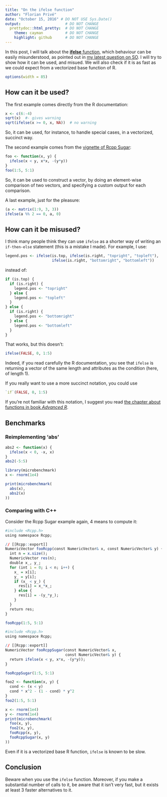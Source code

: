 ```yaml
---
title: "On the ifelse function"
author: "Florian Privé"
date: "October 15, 2016" # DO NOT USE Sys.Date()
output:                    # DO NOT CHANGE
  prettydoc::html_pretty:  # DO NOT CHANGE
    theme: cayman          # DO NOT CHANGE
    highlight: github      # DO NOT CHANGE
---
```


In this post, I will talk about the [**ifelse** function](https://stat.ethz.ch/R-manual/R-devel/library/base/html/ifelse.html), which behaviour can be easily misunderstood, as pointed out in [my latest question on SO](http://stackoverflow.com/questions/40026975/subsetting-with-negative-indices-best-practices). I will try to show how it can be used, and misued. We will also check if it is as fast as we could expect from a vectorized base function of R.

```r
options(width = 85)
```


## How can it be used?

The first example comes directly from the R documentation:

```r
x <- c(6:-4)
sqrt(x)  #- gives warning
sqrt(ifelse(x >= 0, x, NA))  # no warning
```
So, it can be used, for instance, to handle special cases, in a vectorized, succinct way.

The second example comes from the [vignette of Rcpp Sugar](https://cran.r-project.org/web/packages/Rcpp/vignettes/Rcpp-sugar.pdf):

```r
foo <- function(x, y) {
  ifelse(x < y, x*x, -(y*y))
}
foo(1:5, 5:1)
```

So, it can be used to construct a vector, by doing an element-wise comparison of two vectors, and specifying a custom output for each comparison.

A last example, just for the pleasure:
```r
(a <- matrix(1:9, 3, 3))
ifelse(a %% 2 == 0, a, 0)
```

## How can it be misused?

I think many people think they can use `ifelse` as a shorter way of writing an `if-then-else` statement (this is a mistake I made). For example, I use:
```r
legend.pos <- ifelse(is.top, ifelse(is.right, "topright", "topleft"),
                     ifelse(is.right, "bottomright", "bottomleft"))
```
instead of:
```r
if (is.top) {
  if (is.right) {
    legend.pos <- "topright"
  } else {
    legend.pos <- "topleft"
  }
} else {
  if (is.right) {
    legend.pos <- "bottomright"
  } else {
    legend.pos <- "bottomleft"
  }
}
```

That works, but this doesn't:
```r
ifelse(FALSE, 0, 1:5)
```

Indeed, if you read carefully the R documentation, you see that `ifelse` is returning a vector of the same length and attributes as the condition (here, of length 1).

If you really want to use a more succinct notation, you could use 
```r
`if`(FALSE, 0, 1:5)
```

If you're not familiar with this notation, I suggest you read [the chapter about functions in book _Advanced R_](http://adv-r.had.co.nz/Functions.html).

## Benchmarks

### Reimplementing 'abs'

```r
abs2 <- function(x) {
  ifelse(x < 0, -x, x)
}
abs2(-5:5)
```

```r
library(microbenchmark)
x <- rnorm(1e4)

print(microbenchmark(
  abs(x), 
  abs2(x)
))
```

### Comparing with C++

Consider the Rcpp Sugar example again, 4 means to compute it:

```r
#include <Rcpp.h>
using namespace Rcpp;

// [[Rcpp::export]]
NumericVector fooRcpp(const NumericVector& x, const NumericVector& y) {
  int n = x.size();
  NumericVector res(n);
  double x_, y_;
  for (int i = 0; i < n; i++) { 
    x_ = x[i];
    y_ = y[i];
    if (x_ < y_) {
      res[i] = x_*x_;
    } else {
      res[i] = -(y_*y_);
    }
  }
  return res;
}
```

```r
fooRcpp(1:5, 5:1)
```

```r
#include <Rcpp.h>
using namespace Rcpp;

// [[Rcpp::export]]
NumericVector fooRcppSugar(const NumericVector& x, 
                           const NumericVector& y) {
  return ifelse(x < y, x*x, -(y*y));
}
```

```r
fooRcppSugar(1:5, 5:1)
```

```r
foo2 <- function(x, y) {
  cond <- (x < y)
  cond * x^2 - (1 - cond) * y^2
}
foo2(1:5, 5:1)
```


```r
x <- rnorm(1e4)
y <- rnorm(1e4)
print(microbenchmark(
  foo(x, y),
  foo2(x, y),
  fooRcpp(x, y),
  fooRcppSugar(x, y)
))
```

Even if it is a vectorized base R function, `ifelse` is known to be slow.

## Conclusion

Beware when you use the `ifelse` function. Moreover, if you make a substantial number of calls to it, be aware that it isn't very fast, but it exists at least 3 faster alternatives to it.